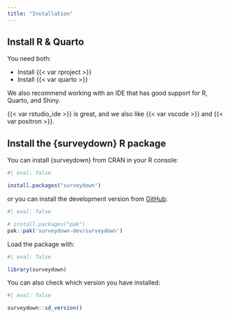 ```yaml
---
title: "Installation"
---
```


## Install R & Quarto

You need both: 

- Install {{< var rproject >}}
- Install {{< var quarto >}}

We also recommend working with an IDE that has good support for R, Quarto, and Shiny.

{{< var rstudio_ide >}} is great, and we also like {{< var vscode >}} and {{< var positron >}}.

## Install the {surveydown} R package

You can install {surveydown} from CRAN in your R console:

```r
#| eval: false

install.packages("surveydown")
```

or you can install the development version from [GitHub](https://github.com/surveydown-dev/surveydown):

```r
#| eval: false

# install.packages("pak")
pak::pak('surveydown-dev/surveydown')
```

Load the package with:

```r
#| eval: false

library(surveydown)
```

You can also check which version you have installed:

```r
#| eval: false

surveydown::sd_version()
```
